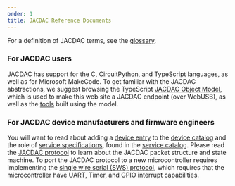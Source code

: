 ```yaml
---
order: 1
title: JACDAC Reference Documents
---
```


For a definition of JACDAC terms, see the [glossary](./glossary).

### For JACDAC users

JACDAC has support for the C, CircuitPython, and TypeScript languages, as well as for Microsoft MakeCode. To get familiar with the JACDAC abstractions, we suggest browsing the TypeScript [JACDAC Object Model](../clients/web/dom), which is used to make this web site a JACDAC endpoint (over WebUSB), as well as the [tools](../tools/) built using the model.

### For JACDAC device manufacturers and firmware engineers

You will want to read about adding a [device entry](./device-entry) to the [device catalog](../devices) and the role of [service specifications](./service-specification), found in the [service catalog](../services). Please read the [JACDAC protocol](./jacdac-protocol) to learn about the JACDAC packet structure and state machine. To port the JACDAC protocol to a new microcontroller requires implementing the [single wire serial (SWS) protocol](./sws-protocol), which requires that the microcontroller have UART, Timer, and GPIO interrupt capabilities.


